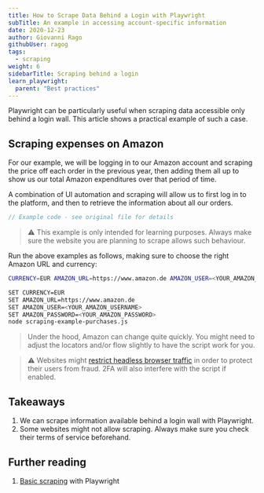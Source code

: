 ```yaml
---
title: How to Scrape Data Behind a Login with Playwright
subTitle: An example in accessing account-specific information
date: 2020-12-23
author: Giovanni Rago
githubUser: ragog
tags:
  - scraping
weight: 6
sidebarTitle: Scraping behind a login
learn_playwright:
  parent: "Best practices"
---
```


Playwright can be particularly useful when scraping data accessible only behind a login wall. This article shows a practical example of such a case.



## Scraping expenses on Amazon

For our example, we will be logging in to our Amazon account and scraping the price off each order in the previous year, then adding them all up to show us our total Amazon expenditures over that period of time.

A combination of UI automation and scraping will allow us to first log in to the platform, and then to retrieve the information about all our orders.

```js scraping-example-purchases.js
// Example code - see original file for details
```

> ⚠️ This example is only intended for learning purposes. Always make sure the website you are planning to scrape allows such behaviour.

Run the above examples as follows, making sure to choose the right Amazon URL and currency:



```sh
CURRENCY=EUR AMAZON_URL=https://www.amazon.de AMAZON_USER=<YOUR_AMAZON_USERNAME> AMAZON_PASSWORD=<YOUR_AMAZON_PASSWORD> node scraping-example-purchases.js
```


```sh
SET CURRENCY=EUR
SET AMAZON_URL=https://www.amazon.de
SET AMAZON_USER=<YOUR_AMAZON_USERNAME>
SET AMAZON_PASSWORD=<YOUR_AMAZON_PASSWORD>
node scraping-example-purchases.js
```




> Under the hood, Amazon can change quite quickly. You might need to adjust the locators and/or flow slightly to have the script work for you.

> ⚠️ Websites might [restrict headless browser traffic](/learn/playwright/challenging-flows/) in order to protect their users from fraud. 2FA will also interfere with the script if enabled.

## Takeaways
1. We can scrape information available behind a login wall with Playwright.
2. Some websites might not allow scraping. Always make sure you check their terms of service beforehand.

## Further reading
1. [Basic scraping](/learn/playwright/web-scraping/) with Playwright
